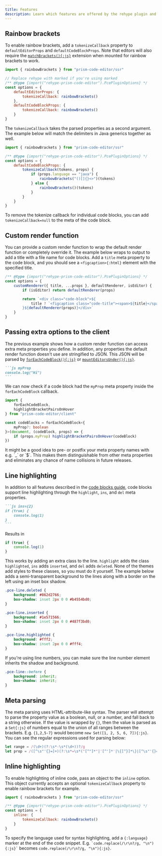 ```yaml
---
title: Features
description: Learn which features are offered by the rehype plugin and marked extension.
---
```



<MountCodeBlocks />

## Rainbow brackets

To enable rainbow brackets, add a `tokenizeCallback` property to `defaultEditorProps` and `defaultCodeBlockProps`. Note that editors will also require the [`matchBrackets(){:js}`](/api-reference/match-brackets/f-matchbrackets) extension when mounted for rainbow brackets to work.

```js editor="false"
import { rainbowBrackets } from "prism-code-editor/ssr"

// Replace rehype with marked if you're using marked
/** @type {import("rehype-prism-code-editor").PcePluginOptions} */
const options = {
	defaultEditorProps: {
		tokenizeCallback: rainbowBrackets()
	},
	defaultCodeBlockProps: {
		tokenizeCallback: rainbowBrackets()
	}
}
```

The `tokenizeCallback` takes the parsed properties as a second argument. The example below will match the delimiters in Java generics together as well.

```js editor="false"
import { rainbowBrackets } from "prism-code-editor/ssr"

/** @type {import("rehype-prism-code-editor").PcePluginOptions} */
const options = {
	defaultCodeBlockProps: {
		tokenizeCallback(tokens, props) {
			if (props.language == "java") {
				rainbowBrackets("()[]{}<>")(tokens)
			} else {
				rainbowBrackets()(tokens)
			}
		}
	}
}
```

To remove the tokenize callback for individual code blocks, you can add `tokenizeCallback=null` to the meta of the code block.

## Custom render function

You can provide a custom render function to wrap the default render function or completely override it. The example below wraps to output to add a title with a file name for code blocks. Add a `title` meta property to the code block, and you should see a `<figcaption>{:html}` element with the specified title.

```js editor="false"
/** @type {import("rehype-prism-code-editor").PcePluginOptions} */
const options = {
	customRenderer({ title, ...props }, defaultRenderer, isEditor) {
		if (isEditor) return defaultRenderer(props)

		return `<div class="code-block">${
			title ? `<figcaption class="code-title"><span>${title}</span></figcaption>` : ""
		}${defaultRenderer(props)}</div>`
	}
}
```

## Passing extra options to the client

The previous example shows how a custom render function can access extra meta properties you define. In addition, any properties the default render function doesn't use are stringified to JSON. This JSON will be parsed by [`forEachCodeBlock(){:js}`](/api-reference/client/f-foreachcodeblock) or [`mountEditorsUnder(){:js}`](/api-reference/client/f-mounteditorsunder).

````markdown editor="false"
```js myProp
console.log("Hi")
```
````

We can now check if a code block had the `myProp` meta property inside the `forEachCodeBlock` callback.

```ts editor="false"
import {
	forEachCodeBlock,
	highlightBracketPairsOnHover
} from "prism-code-editor/client"

const codeBlocks = forEachCodeBlock<{
	myProp?: boolean
}>(document, (codeBlock, props) => {
	if (props.myProp) highlightBracketPairsOnHover(codeBlock)
})
```

<Aside type="tip">
	It might be a good idea to pre- or postfix your meta property names with e.g. `_` or `$`. This makes them distinguishable from other meta properties and eliminates any chance of name collisions in future releases.
</Aside>


## Line highlighting

In addition to all features described in the [code blocks guide](/guides/code-blocks), code blocks support line highlighting through the `highlight`, `ins`, and `del` meta properties.

````markdown editor="false"
```js ins={2}
if (true) {
	console.log(1)
}
```
````

Results in

```js editor="false" ins={2}
if (true) {
	console.log(1)
}
```

This works by adding an extra class to the line. `highlight` adds the class `highlighted`, `ins` adds `inserted`, and `del` adds `deleted`. None of the themes add styles to these classes, so you must do it yourself. The example below adds a semi-transparent background to the lines along with a border on the left using an inset box shadow.

```css editor="false"
.pce-line.deleted {
	background: #862d2766;
	box-shadow: inset 2px 0 0 #b4554bd0;
}

.pce-line.inserted {
	background: #1e571566;
	box-shadow: inset 2px 0 0 #487f3bd0;
}

.pce-line.highlighted {
	background: #fff2;
	box-shadow: inset 2px 0 0 #fff4;
}
```

If you're using line numbers, you can make sure the line number element inherits the shadow and background.

```css editor="false"
.pce-line::before {
	background: inherit;
	box-shadow: inherit;
}
```

## Meta parsing

The meta parsing uses HTML-attribute-like syntax. The parser will attempt to parse the property value as a boolean, null, or a number, and fall back to a string otherwise. If the value is wrapped by `{}`, then the value is parsed as a `Set{:js}` of numbers equal to the union of all ranges between the brackets. E.g. `{1,2,5-7}` would become `new Set([1, 2, 5, 6, 7]){:js}`. You can see the regular expressions used for parsing below:

```js editor="false"
let range = /(\d+)(?:\s*-\s*(\d+))?/g
let prop = /([^\s"'{}=]+)(?:\s*=\s*("[^"]*"|'[^']*'|\{[^}]*\}|[^\s"'{}=]+))?/g
```

## Inline highlighting

To enable highlighting of inline code, pass an object to the `inline` option. This object currently accepts an optional `tokenizeCallback` property to enable rainbow brackets for example.

```js editor="false"
import { rainbowBrackets } from "prism-code-editor/ssr"

/** @type {import("rehype-prism-code-editor").PcePluginOptions} */
const options = {
	inline: {
		tokenizeCallback: rainbowBrackets()
	}
}
```

To specify the language used for syntax highlighting, add a `{:language}` marker at the end of the code snippet. E.g. `` `code.replace(/\r\n?/g, "\n"){:js}` `` becomes `code.replace(/\r\n?/g, "\n"){:js}`.
